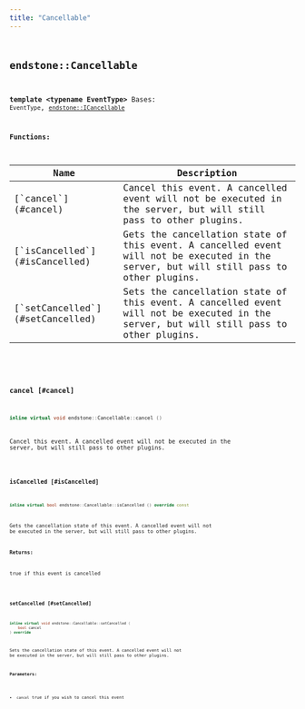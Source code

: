```yaml
---
title: "Cancellable"
---
```


## <code className="doc-symbol doc-symbol-class"/> endstone::Cancellable

**template &lt;typename EventType&gt;**
Bases: `EventType`,  [`endstone::ICancellable`](classendstone_1_1_i_cancellable.md)
















**Functions:**

<table>
<thead>
   <tr>
      <th>Name</th>
      <th>Description</th>
   </tr>
</thead>
<tbody>
<tr key="classendstone_1_1_cancellable_1a3512b47db69c6001f5c0450051308327">
    <td>[`cancel`](#cancel)</td>
    <td>Cancel this event. A cancelled event will not be executed in the server, but will still pass to other plugins.</td>
</tr>
<tr key="classendstone_1_1_cancellable_1a268b73cc5bda0fa5923336d031814faa">
    <td>[`isCancelled`](#isCancelled)</td>
    <td>Gets the cancellation state of this event. A cancelled event will not be executed in the server, but will still pass to other plugins.</td>
</tr>
<tr key="classendstone_1_1_cancellable_1aa12df44bcb66924d06a689d0dd07865e">
    <td>[`setCancelled`](#setCancelled)</td>
    <td>Sets the cancellation state of this event. A cancelled event will not be executed in the server, but will still pass to other plugins.</td>
</tr>
</tbody>
</table>

### <code className="doc-symbol doc-symbol-function"/> cancel [#cancel]

```cpp
inline virtual void endstone::Cancellable::cancel () 
```

Cancel this event. A cancelled event will not be executed in the server, but will still pass to other plugins.

### <code className="doc-symbol doc-symbol-function"/> isCancelled [#isCancelled]

```cpp
inline virtual bool endstone::Cancellable::isCancelled () override const
```

Gets the cancellation state of this event. A cancelled event will not be executed in the server, but will still pass to other plugins.





**Returns:**

true if this event is cancelled 





        
### <code className="doc-symbol doc-symbol-function"/> setCancelled [#setCancelled]

```cpp
inline virtual void endstone::Cancellable::setCancelled (
    bool cancel
) override
```

Sets the cancellation state of this event. A cancelled event will not be executed in the server, but will still pass to other plugins.





**Parameters:**


* `cancel` true if you wish to cancel this event 




        